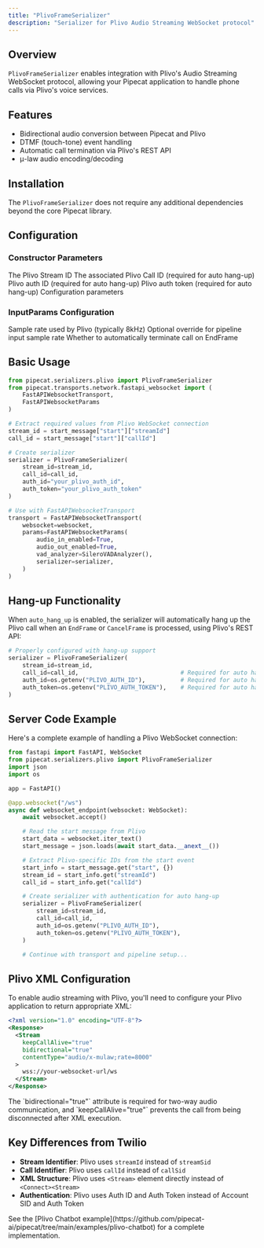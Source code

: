 ```yaml
---
title: "PlivoFrameSerializer"
description: "Serializer for Plivo Audio Streaming WebSocket protocol"
---
```


## Overview

`PlivoFrameSerializer` enables integration with Plivo's Audio Streaming WebSocket protocol, allowing your Pipecat application to handle phone calls via Plivo's voice services.

## Features

- Bidirectional audio conversion between Pipecat and Plivo
- DTMF (touch-tone) event handling
- Automatic call termination via Plivo's REST API
- μ-law audio encoding/decoding

## Installation

The `PlivoFrameSerializer` does not require any additional dependencies beyond the core Pipecat library.

## Configuration

### Constructor Parameters

<ParamField path="stream_id" type="str" required>
  The Plivo Stream ID
</ParamField>

<ParamField path="call_id" type="Optional[str]" default="None">
  The associated Plivo Call ID (required for auto hang-up)
</ParamField>

<ParamField path="auth_id" type="Optional[str]" default="None">
  Plivo auth ID (required for auto hang-up)
</ParamField>

<ParamField path="auth_token" type="Optional[str]" default="None">
  Plivo auth token (required for auto hang-up)
</ParamField>

<ParamField path="params" type="InputParams" default="InputParams()">
  Configuration parameters
</ParamField>

### InputParams Configuration

<ParamField path="plivo_sample_rate" type="int" default="8000">
  Sample rate used by Plivo (typically 8kHz)
</ParamField>

<ParamField path="sample_rate" type="int | None" default="None">
  Optional override for pipeline input sample rate
</ParamField>

<ParamField path="auto_hang_up" type="bool" default="True">
  Whether to automatically terminate call on EndFrame
</ParamField>

## Basic Usage

```python
from pipecat.serializers.plivo import PlivoFrameSerializer
from pipecat.transports.network.fastapi_websocket import (
    FastAPIWebsocketTransport,
    FastAPIWebsocketParams
)

# Extract required values from Plivo WebSocket connection
stream_id = start_message["start"]["streamId"]
call_id = start_message["start"]["callId"]

# Create serializer
serializer = PlivoFrameSerializer(
    stream_id=stream_id,
    call_id=call_id,
    auth_id="your_plivo_auth_id",
    auth_token="your_plivo_auth_token"
)

# Use with FastAPIWebsocketTransport
transport = FastAPIWebsocketTransport(
    websocket=websocket,
    params=FastAPIWebsocketParams(
        audio_in_enabled=True,
        audio_out_enabled=True,
        vad_analyzer=SileroVADAnalyzer(),
        serializer=serializer,
    )
)
```

## Hang-up Functionality

When `auto_hang_up` is enabled, the serializer will automatically hang up the Plivo call when an `EndFrame` or `CancelFrame` is processed, using Plivo's REST API:

```python
# Properly configured with hang-up support
serializer = PlivoFrameSerializer(
    stream_id=stream_id,
    call_id=call_id,                             # Required for auto hang-up
    auth_id=os.getenv("PLIVO_AUTH_ID"),          # Required for auto hang-up
    auth_token=os.getenv("PLIVO_AUTH_TOKEN"),    # Required for auto hang-up
)
```

## Server Code Example

Here's a complete example of handling a Plivo WebSocket connection:

```python
from fastapi import FastAPI, WebSocket
from pipecat.serializers.plivo import PlivoFrameSerializer
import json
import os

app = FastAPI()

@app.websocket("/ws")
async def websocket_endpoint(websocket: WebSocket):
    await websocket.accept()

    # Read the start message from Plivo
    start_data = websocket.iter_text()
    start_message = json.loads(await start_data.__anext__())

    # Extract Plivo-specific IDs from the start event
    start_info = start_message.get("start", {})
    stream_id = start_info.get("streamId")
    call_id = start_info.get("callId")

    # Create serializer with authentication for auto hang-up
    serializer = PlivoFrameSerializer(
        stream_id=stream_id,
        call_id=call_id,
        auth_id=os.getenv("PLIVO_AUTH_ID"),
        auth_token=os.getenv("PLIVO_AUTH_TOKEN"),
    )

    # Continue with transport and pipeline setup...
```

## Plivo XML Configuration

To enable audio streaming with Plivo, you'll need to configure your Plivo application to return appropriate XML:

```xml
<?xml version="1.0" encoding="UTF-8"?>
<Response>
  <Stream
    keepCallAlive="true"
    bidirectional="true"
    contentType="audio/x-mulaw;rate=8000"
  >
    wss://your-websocket-url/ws
  </Stream>
</Response>
```

<Note>
  The `bidirectional="true"` attribute is required for two-way audio
  communication, and `keepCallAlive="true"` prevents the call from being
  disconnected after XML execution.
</Note>

## Key Differences from Twilio

- **Stream Identifier**: Plivo uses `streamId` instead of `streamSid`
- **Call Identifier**: Plivo uses `callId` instead of `callSid`
- **XML Structure**: Plivo uses `<Stream>` element directly instead of `<Connect><Stream>`
- **Authentication**: Plivo uses Auth ID and Auth Token instead of Account SID and Auth Token

<Note>
  See the [Plivo Chatbot
  example](https://github.com/pipecat-ai/pipecat/tree/main/examples/plivo-chatbot)
  for a complete implementation.
</Note>
